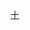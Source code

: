 {{Navbox
| name   = 中国化学会第十四届理事会
| title  = [[中國化學會 (中華民國)|中国化学会]]第十四届理事会
| above  = 1947年
| bodyclass = hlist
| group1 = 理事长
| list1  = [[吴承洛]]
| group2 = 总干事
| list2  = [[高济宇]]
| group3 = 监事
| list3  = 
* [[王星拱]]
* [[王璡 (化學家)|王　琎]]
* [[丁绪贤]]
* [[侯德榜]]
* [[陈裕光]]
* [[鄭貞文]]
* [[吴宪|吴　宪]]
| group4 = 常务理事
| list4  = 
* [[吴承洛]]
* [[吴学周]]
* [[戴安邦]]
* [[曾昭抡]]
* [[高济宇]]
* [[李方訓]]
* [[汤腾汉]]
| group5 = 理事
| list5  = 
| group6 = 
| list6  = 
}}<noinclude>
{{collapsible option}}
[[Category:中国化学会模板|十]]
</noinclude>